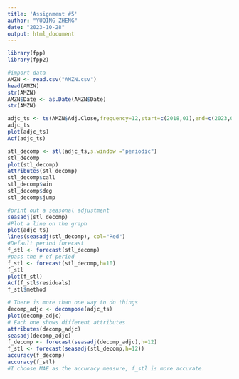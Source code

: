 ---
title: 'Assignment #5'
author: "YUQING ZHENG"
date: "2023-10-28"
output: html_document
---
```{r}
library(fpp)
library(fpp2)

#import data
AMZN <- read.csv("AMZN.csv")
head(AMZN)
str(AMZN)
AMZN$Date <- as.Date(AMZN$Date)
str(AMZN)

adjc_ts <- ts(AMZN$Adj.Close,frequency=12,start=c(2018,01),end=c(2023,09))
adjc_ts
plot(adjc_ts)
Acf(adjc_ts)

stl_decomp <- stl(adjc_ts,s.window ="periodic")
stl_decomp
plot(stl_decomp)
attributes(stl_decomp)
stl_decomp$call
stl_decomp$win
stl_decomp$deg
stl_decomp$jump

#print out a seasonal adjustment
seasadj(stl_decomp)
#Plot a line on the graph
plot(adjc_ts)
lines(seasadj(stl_decomp), col="Red")
#Default period forecast
f_stl <- forecast(stl_decomp)
#pass the # of period
f_stl <- forecast(stl_decomp,h=10)
f_stl
plot(f_stl)
Acf(f_stl$residuals)
f_stl$method

# There is more than one way to do things
decomp_adjc <- decompose(adjc_ts)
plot(decomp_adjc)
# Each one shows different attributes 
attributes(decomp_adjc)
seasadj(decomp_adjc)
f_decomp <- forecast(seasadj(decomp_adjc),h=12)
f_stl <- forecast(seasadj(stl_decomp,h=12))
accuracy(f_decomp)
accuracy(f_stl)
#I choose MAE as the accuracy measure, f_stl is more accurate.

```

